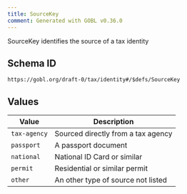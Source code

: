 ```yaml
---
title: SourceKey
comment: Generated with GOBL v0.36.0
---
```


SourceKey identifies the source of a tax identity

## Schema ID

`https://gobl.org/draft-0/tax/identity#/$defs/SourceKey`

## Values

| Value        | Description                        |
|--------------|------------------------------------|
| `tax-agency` | Sourced directly from a tax agency |
| `passport`   | A passport document                |
| `national`   | National ID Card or similar        |
| `permit`     | Residential or similar permit      |
| `other`      | An other type of source not listed |

